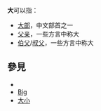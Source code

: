 {{Wiktionary|大}}
'''大'''可以指：

*[[大部|大部]]，中文部首之一
*[[父亲|父亲]]，一些方言{{where}}中称大
*[[伯父|伯父]]/[[叔父|叔父]]，一些方言{{where}}中称大

== 參見 ==
*{{Lookfrom}}
*[[Big|Big]]
*[[大小|大小]]
{{消歧义|D|Cat=一字消歧义}}